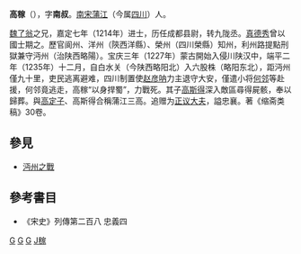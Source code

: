 '''高稼'''（{{bd|1171年||1235年||G}}），字'''南叔'''。[[南宋|南宋]][[蒲江|蒲江]]（今属[[四川|四川]]）人。

[[魏了翁|魏了翁]]之兄，嘉定七年（1214年）进士，历任成都县尉，转九陇丞。[[真德秀|真德秀]]曾以國士期之。歷官阆州、洋州（陝西洋縣）、榮州（四川榮縣）知州，利州路提點刑獄兼守沔州（治陕西略陽）。宝庆三年（1227年）蒙古開始入侵川陕汉中，端平二年（1235年）十二月，自白水关（今陕西略阳北）入六股株（略阳东北），距沔州僅九十里，吏民逃离避难，四川制置使[[赵彦呐|赵彦呐]]力主退守大安，僅遣小将[[何邻|何邻]]等赴援，何邻竟逃走，高稼“以身捍蜀”，力戰死。其子[[高斯得|高斯得]]深入敵區尋得屍骸，奉以歸葬。與[[高定子|高定子]]、高斯得合稱蒲江三高。追赠为[[正议大夫|正议大夫]]，謚忠襄。著《缩斋类稿》30卷。

==參見==
* [[沔州之戰|沔州之戰]]

==參考書目==
* 《宋史》列傳第二百八  忠義四

{{宋朝人物小作品}}
[[Category:宋朝政治人物|G]]
[[Category:嘉定七年甲戌科進士|G]]
[[Category:蒲江人|G]]
[[Category:高姓|J稼]]